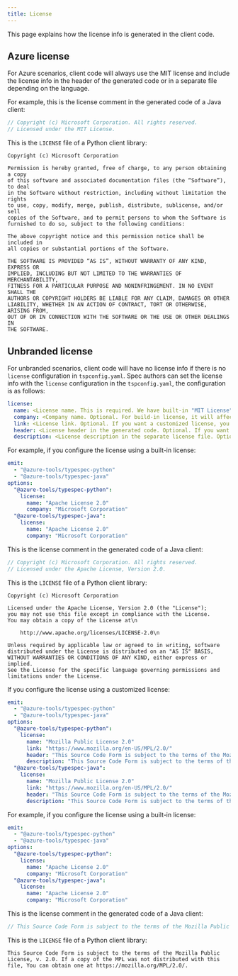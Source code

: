 ```yaml
---
title: License
---
```



This page explains how the license info is generated in the client code.

## Azure license

For Azure scenarios, client code will always use the MIT license and include the license info in the header of the generated code or in a separate file depending on the language.

For example, this is the license comment in the generated code of a Java client:

```java
// Copyright (c) Microsoft Corporation. All rights reserved.
// Licensed under the MIT License.
```

This is the `LICENSE` file of a Python client library:

```text
Copyright (c) Microsoft Corporation

Permission is hereby granted, free of charge, to any person obtaining a copy
of this software and associated documentation files (the “Software”), to deal
in the Software without restriction, including without limitation the rights
to use, copy, modify, merge, publish, distribute, sublicense, and/or sell
copies of the Software, and to permit persons to whom the Software is
furnished to do so, subject to the following conditions:

The above copyright notice and this permission notice shall be included in
all copies or substantial portions of the Software.

THE SOFTWARE IS PROVIDED “AS IS”, WITHOUT WARRANTY OF ANY KIND, EXPRESS OR
IMPLIED, INCLUDING BUT NOT LIMITED TO THE WARRANTIES OF MERCHANTABILITY,
FITNESS FOR A PARTICULAR PURPOSE AND NONINFRINGEMENT. IN NO EVENT SHALL THE
AUTHORS OR COPYRIGHT HOLDERS BE LIABLE FOR ANY CLAIM, DAMAGES OR OTHER
LIABILITY, WHETHER IN AN ACTION OF CONTRACT, TORT OR OTHERWISE, ARISING FROM,
OUT OF OR IN CONNECTION WITH THE SOFTWARE OR THE USE OR OTHER DEALINGS IN
THE SOFTWARE.
```

## Unbranded license

For unbranded scenarios, client code will have no license info if there is no `license` configuration in `tspconfig.yaml`.
Spec authors can set the license info with the `license` configuration in the `tspconfig.yaml`, the configuration is as follows:

```yaml
license:
  name: <License name. This is required. We have built-in "MIT License", "Apache License 2.0", "BSD 3-Clause License", "MPL 2.0", "GPL-3.0", and "LGPL-3.0". If you use build-in license, you only need to set the name and company. For other licenses, you need to set the name, company, link, header, and description manually.>
  company: <Company name. Optional. For build-in license, it will affect the copyright sentence.>
  link: <License link. Optional. If you want a customized license, you need to set the link manually.>
  header: <License header in the generated code. Optional. If you want a customized license, you need to set the header manually.>
  description: <License description in the separate license file. Optional. If you want a customized license, you need to set the description manually.>
```

For example, if you configure the license using a built-in license:

```yaml
emit:
  - "@azure-tools/typespec-python"
  - "@azure-tools/typespec-java"
options:
  "@azure-tools/typespec-python":
    license:
      name: "Apache License 2.0"
      company: "Microsoft Corporation"
  "@azure-tools/typespec-java":
    license:
      name: "Apache License 2.0"
      company: "Microsoft Corporation"
```

This is the license comment in the generated code of a Java client:

```java
// Copyright (c) Microsoft Corporation. All rights reserved.
// Licensed under the Apache License, Version 2.0.
```

This is the `LICENSE` file of a Python client library:

```text
Copyright (c) Microsoft Corporation

Licensed under the Apache License, Version 2.0 (the "License");
you may not use this file except in compliance with the License.
You may obtain a copy of the License at\n

    http://www.apache.org/licenses/LICENSE-2.0\n

Unless required by applicable law or agreed to in writing, software
distributed under the License is distributed on an "AS IS" BASIS,
WITHOUT WARRANTIES OR CONDITIONS OF ANY KIND, either express or implied.
See the License for the specific language governing permissions and
limitations under the License.
```

If you configure the license using a customized license:

```yaml
emit:
  - "@azure-tools/typespec-python"
  - "@azure-tools/typespec-java"
options:
  "@azure-tools/typespec-python":
    license:
      name: "Mozilla Public License 2.0"
      link: "https://www.mozilla.org/en-US/MPL/2.0/"
      header: "This Source Code Form is subject to the terms of the Mozilla Public License, v. 2.0. If a copy of the MPL was not distributed with this file, You can obtain one at https://mozilla.org/MPL/2.0/."
      description: "This Source Code Form is subject to the terms of the Mozilla Public License, v. 2.0. If a copy of the MPL was not distributed with this file, You can obtain one at https://mozilla.org/MPL/2.0/."
  "@azure-tools/typespec-java":
    license:
      name: "Mozilla Public License 2.0"
      link: "https://www.mozilla.org/en-US/MPL/2.0/"
      header: "This Source Code Form is subject to the terms of the Mozilla Public License, v. 2.0. If a copy of the MPL was not distributed with this file, You can obtain one at https://mozilla.org/MPL/2.0/."
      description: "This Source Code Form is subject to the terms of the Mozilla Public License, v. 2.0. If a copy of the MPL was not distributed with this file, You can obtain one at https://mozilla.org/MPL/2.0/."
```

For example, if you configure the license using a built-in license:

```yaml
emit:
  - "@azure-tools/typespec-python"
  - "@azure-tools/typespec-java"
options:
  "@azure-tools/typespec-python":
    license:
      name: "Apache License 2.0"
      company: "Microsoft Corporation"
  "@azure-tools/typespec-java":
    license:
      name: "Apache License 2.0"
      company: "Microsoft Corporation"
```

This is the license comment in the generated code of a Java client:

```java
// This Source Code Form is subject to the terms of the Mozilla Public License, v. 2.0. If a copy of the MPL was not distributed with this file, You can obtain one at https://mozilla.org/MPL/2.0/.
```

This is the `LICENSE` file of a Python client library:

```text
This Source Code Form is subject to the terms of the Mozilla Public License, v. 2.0. If a copy of the MPL was not distributed with this file, You can obtain one at https://mozilla.org/MPL/2.0/.
```
